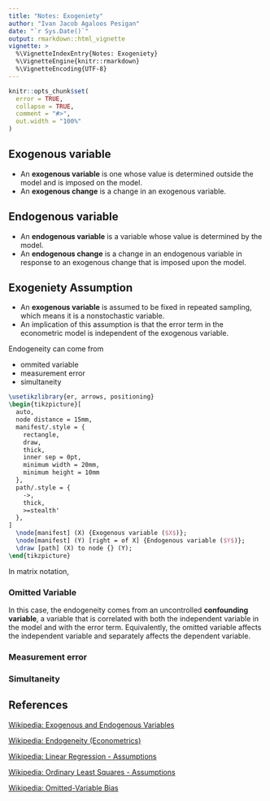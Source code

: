 ```yaml
---
title: "Notes: Exogeniety"
author: "Ivan Jacob Agaloos Pesigan"
date: "`r Sys.Date()`"
output: rmarkdown::html_vignette
vignette: >
  %\VignetteIndexEntry{Notes: Exogeniety}
  %\VignetteEngine{knitr::rmarkdown}
  %\VignetteEncoding{UTF-8}
---
```


```r
knitr::opts_chunk$set(
  error = TRUE,
  collapse = TRUE,
  comment = "#>",
  out.width = "100%"
)
```

## Exogenous variable

- An **exogenous variable** is one whose value is determined outside the model
  and is imposed on the model.
- An **exogenous change** is a change in an exogenous variable.

## Endogenous variable

- An **endogenous variable** is a variable whose value is determined by the model.
- An **endogenous change** is a change in an endogenous variable
  in response to an exogenous change that is imposed upon the model.

## Exogeniety Assumption

- An **exogenous variable** is assumed to be fixed in repeated sampling,
  which means it is a nonstochastic variable.
- An implication of this assumption is that the error term in the econometric model is independent of the exogenous variable. 

Endogeneity can come from

- ommited variable
- measurement error
- simultaneity

\begin{equation}
  Y_i = \beta_1 + \beta_2 X_i + \varepsilon_i
\end{equation}

```tikz
\usetikzlibrary{er, arrows, positioning}
\begin{tikzpicture}[
  auto,
  node distance = 15mm,
  manifest/.style = {
    rectangle,
    draw,
    thick,
    inner sep = 0pt,
    minimum width = 20mm,
    minimum height = 10mm
  },
  path/.style = {
    ->,
    thick,
    >=stealth'
  },
]
  \node[manifest] (X) {Exogenous variable ($X$)};
  \node[manifest] (Y) [right = of X] {Endogenous variable ($Y$)};
  \draw [path] (X) to node {} (Y);
\end{tikzpicture}
```

\begin{equation}
  \mathbb{E}
  \left(
    \varepsilon_i
    \mid
    \mathbf{X}
  \right)
    =
    0
\end{equation}

\noindent In matrix notation,

\begin{equation}
  \mathbb{E}
  \left(
    \boldsymbol{\varepsilon}
    \mid
    \mathbf{X}
  \right)
    =
    0
\end{equation}

### Omitted Variable

In this case,
the endogeneity comes from an uncontrolled **confounding variable**,
a variable that is correlated with both the independent variable in the model and with the error term.
Equivalently,
the omitted variable affects the independent variable and separately affects the dependent variable.

### Measurement error

### Simultaneity

## References

[Wikipedia: Exogenous and Endogenous Variables](https://en.wikipedia.org/wiki/Exogenous_and_endogenous_variables)

[Wikipedia: Endogeneity (Econometrics)](https://en.wikipedia.org/wiki/Endogeneity_(econometrics))

[Wikipedia: Linear Regression - Assumptions](https://en.wikipedia.org/wiki/Linear_regression#Assumptions)

[Wikipedia: Ordinary Least Squares - Assumptions](https://en.wikipedia.org/wiki/Ordinary_least_squares#Assumptions)

[Wikipedia: Omitted-Variable Bias](https://en.wikipedia.org/wiki/Omitted-variable_bias)
